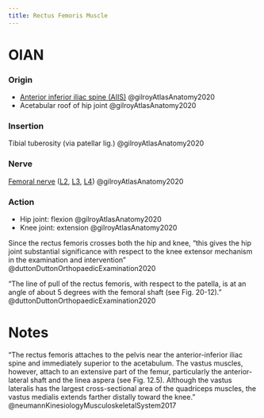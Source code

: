 ```yaml
---
title: Rectus Femoris Muscle
---
```




# OIAN

:::{layout-ncol="2"}

### Origin

- [Anterior inferior iliac spine (AIIS)]({{< var ref-coxal-bone.aiis >}}) @gilroyAtlasAnatomy2020
- Acetabular roof of hip joint @gilroyAtlasAnatomy2020 

### Insertion

Tibial tuberosity (via patellar lig.) @gilroyAtlasAnatomy2020 


### Nerve

[Femoral nerve]({{< var ref-femoral-nerve.path >}}) ([L2]({{< var ref-nerve-root.l2 >}}), [L3]({{< var ref-nerve-root.l3 >}}), [L4]({{< var ref-nerve-root.l4 >}})) @gilroyAtlasAnatomy2020

### Action

- Hip joint: flexion @gilroyAtlasAnatomy2020
- Knee joint: extension @gilroyAtlasAnatomy2020


:::

Since the rectus femoris crosses both the hip and knee, "this gives the hip joint substantial significance with respect to the knee extensor mechanism in the examination and intervention" @duttonDuttonOrthopaedicExamination2020

:::{.callout-note}
"The line of pull of the rectus femoris, with respect to the patella, is at an angle of about 5 degrees with the femoral shaft (see Fig. 20-12)." @duttonDuttonOrthopaedicExamination2020 
:::


# Notes

"The rectus femoris attaches to the pelvis near the anterior-inferior iliac spine and immediately superior to the acetabulum. The vastus muscles, however, attach to an extensive part of the femur, particularly the anterior-lateral shaft and the linea aspera (see Fig. 12.5). Although the vastus lateralis has the largest cross-sectional area of the quadriceps muscles, the vastus medialis extends farther distally toward the knee." @neumannKinesiologyMusculoskeletalSystem2017